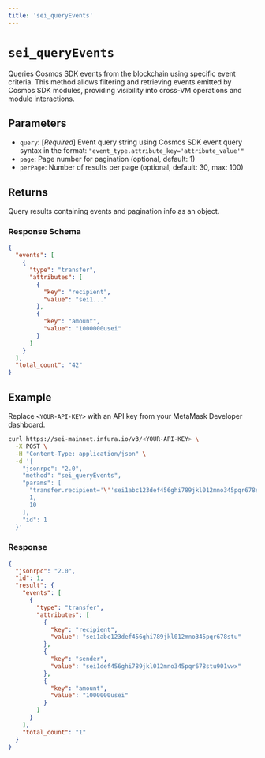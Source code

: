 ```yaml
---
title: 'sei_queryEvents'
---
```



# `sei_queryEvents`

Queries Cosmos SDK events from the blockchain using specific event criteria. This method allows filtering and retrieving events emitted by Cosmos SDK modules, providing visibility into cross-VM operations and module interactions. <CreditCost network="evm" method="sei_queryEvents" />

## Parameters

- `query`: [_Required_] Event query string using Cosmos SDK event query syntax in the format: `"event_type.attribute_key='attribute_value'"`
- `page`: Page number for pagination (optional, default: 1)
- `perPage`: Number of results per page (optional, default: 30, max: 100)

## Returns

Query results containing events and pagination info as an object.

### Response Schema

```json
{
  "events": [
    {
      "type": "transfer",
      "attributes": [
        {
          "key": "recipient",
          "value": "sei1..."
        },
        {
          "key": "amount",
          "value": "1000000usei"
        }
      ]
    }
  ],
  "total_count": "42"
}
```

## Example

Replace `<YOUR-API-KEY>` with an API key from your MetaMask Developer dashboard.

<Tabs>
  <TabItem value="curl">

```bash
curl https://sei-mainnet.infura.io/v3/<YOUR-API-KEY> \
  -X POST \
  -H "Content-Type: application/json" \
  -d '{
    "jsonrpc": "2.0",
    "method": "sei_queryEvents",
    "params": [
      "transfer.recipient='\''sei1abc123def456ghi789jkl012mno345pqr678stu'\''",
      1,
      10
    ],
    "id": 1
  }'
```

  </TabItem>
</Tabs>

### Response

```json
{
  "jsonrpc": "2.0",
  "id": 1,
  "result": {
    "events": [
      {
        "type": "transfer",
        "attributes": [
          {
            "key": "recipient",
            "value": "sei1abc123def456ghi789jkl012mno345pqr678stu"
          },
          {
            "key": "sender",
            "value": "sei1def456ghi789jkl012mno345pqr678stu901vwx"
          },
          {
            "key": "amount",
            "value": "1000000usei"
          }
        ]
      }
    ],
    "total_count": "1"
  }
}
```
